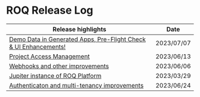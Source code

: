 
# ROQ Release Log

| Release highlights                                                       | Date       |
|--------------------------------------------------------------------------|------------|
| [Demo Data in Generated Apps, Pre-Flight Check & UI Enhancements!](/release-notes/2023-R012) | 2023/07/07 |     
| [Project Access Management ](/release-notes/2023-R011)                   | 2023/06/13 |     
| [Webhooks and other improvements ](/release-notes/2023-R003)             | 2023/06/06 |     
| [Jupiter instance of ROQ Platform](/release-notes/2023-R002)             | 2023/03/29 |     
| [Authenticaton and multi-tenancy improvements](/release-notes/2023-R001) | 2023/06/24 |
